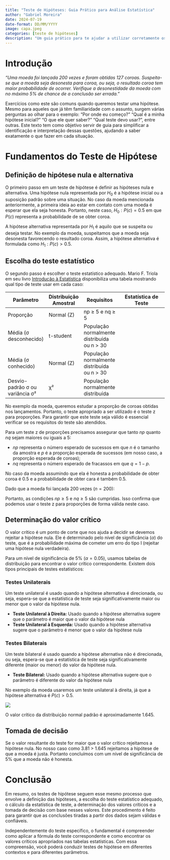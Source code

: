 ```yaml
---
title: "Teste de Hipóteses: Guia Prático para Análise Estatística"
author: "Gabriel Moreira"
date: 2024-07-19
date-format: DD/MM/YYYY
image: capa.jpeg
categories: [teste de hipóteses]
description: "Um guia prático para te ajudar a utilizar corretamente os testes de hipóteses."
---
```


# Introdução

*“Uma moeda foi lançada 200 vezes e foram obtidas 127 coroas. Suspeita-se que a moeda seja desonesta para coroa, ou seja, o resultado coroa tem maior probabilidade de ocorrer. Verifique a desonestidade da moeda com no máximo 5% de chance de a conclusão ser errada.”*

Exercícios como este são comuns quando queremos testar uma hipótese. Mesmo para aqueles que já têm familiaridade com o assunto, surgem várias perguntas ao olhar para o exemplo: “Por onde eu começo?” “Qual é a minha hipótese inicial?” “O que ele quer saber?” “Qual teste devo usar?”, entre outras. Este texto tem como objetivo servir de guia para simplificar a identificação e interpretação dessas questões, ajudando a saber exatamente o que fazer em cada situação.

# Fundamentos do Teste de Hipótese

## Definição de hipótese nula e alternativa

O primeiro passo em um teste de hipótese é definir as hipóteses nula e alternativa. Uma hipótese nula representada por $H_0$ é a hipótese inicial ou a suposição padrão sobre uma situação. No caso da moeda mencionada anteriormente, a primeira ideia ao estar em contato com uma moeda é esperar que ela seja honesta. Portanto, neste caso, $H_0 : P(c) = 0.5$ em que $P(c)$ representa a probabilidade de se obter coroa.

A hipótese alternativa representada por $H_1$ é aquilo que se suspeita ou deseja testar. No exemplo da moeda, suspeitamos que a moeda seja desonesta favorecendo o resultado coroa. Assim, a hipótese alternativa é formulada como $H_1 : P(c) > 0.5$.

## Escolha do teste estatístico

O segundo passo é escolher o teste estatístico adequado. Mario F. Triola em seu livro [Introdução à Estatística](https://acervo.bibliotecas.ufu.br/index.php?codigo_sophia=92571) disponibiliza uma tabela mostrando qual tipo de teste usar em cada caso:

| Parâmetro                       | Distribuição Amostral | Requisitos                                   | Estatística de Teste                                                                    |
|---------------------------------|-----------------------|----------------------------------------------|-----------------------------------------------------------------------------------------|
| Proporção                       | Normal (Z)            | np ≥ 5 e nq ≥ 5                              | \begin{equation}z = \frac{\hat{p} - p_0}{\sqrt{\frac{p_0 (1 - p_0)}{n}}} \end{equation} |
| Média (σ desconhecido)          | t-student             | População normalmente distribuída ou n \> 30 | \begin{equation} t = \frac{\bar{x} - \mu}{\frac{s}{\sqrt{n}}} \end{equation}            |
| Média (σ conhecido)             | Normal (Z)            | População normalmente distribuída ou n \> 30 | \begin{equation} z = \frac{\bar{x} - \mu}{\frac{\sigma}{\sqrt{n}}} \end{equation}       |
| Desvio-padrão σ ou variância σ² | χ²                    | População normalmente distribuída            | \begin{equation} \chi^2 = \frac{(n - 1)s^2}{\sigma^2} \end{equation}                    |

No exemplo da moeda, queremos estudar a proporção de coroas obtidas nos lançamentos. Portanto, o teste apropriado a ser utilizado é o teste z para proporções. Para garantir que este teste seja válido é essencial verificar se os requisitos do teste são atendidos.

Para um teste z de proporções precisamos assegurar que tanto $np$ quanto $nq$ sejam maiores ou iguais a 5:

-   $np$ representa o número esperado de sucessos em que $n$ é o tamanho da amostra e $p$ é a proporção esperada de sucessos (em nosso caso, a proporção esperada de coroas);
-   $nq$ representa o número esperado de fracassos em que $q = 1 − p$.

No caso da moeda assumindo que ela é honesta a probabilidade de obter coroa é 0.5 e a probabilidade de obter cara é também 0.5.

Dado que a moeda foi lançada 200 vezes $(n=200)$:

\begin{equation}
np = nq = 200 \times 0.5 = 100.
\end{equation} 
Portanto, as condições $np ≥ 5$ e $nq ≥ 5$ são cumpridas. Isso confirma que podemos usar o teste z para proporções de forma válida neste caso.

```{=tex}
\begin{equation}
z = \frac{127/200 - 0.5}{\sqrt{0.5 \times (1-0.5) / 200}} \approx 3.81
\end{equation}
```
## Determinação do valor crítico

O valor crítico é um ponto de corte que nos ajuda a decidir se devemos rejeitar a hipótese nula. Ele é determinado pelo nível de significância ($\alpha$) do teste, que é a probabilidade máxima de cometer um erro do tipo I (rejeitar uma hipótese nula verdadeira).

Para um nível de significância de 5% ($\alpha = 0.05$), usamos tabelas de distribuição para encontrar o valor crítico correspondente. Existem dois tipos principais de testes estatísticos:

### Testes Unilaterais

Um teste unilateral é usado quando a hipótese alternativa é direcionada, ou seja, espera-se que a estatística de teste seja significativamente maior ou menor que o valor da hipótese nula.

-   **Teste Unilateral à Direita:** Usado quando a hipótese alternativa sugere que o parâmetro é maior que o valor da hipótese nula \begin{equation}H_1: \mu > \mu_0\end{equation}
-   **Teste Unilateral à Esquerda:** Usado quando a hipótese alternativa sugere que o parâmetro é menor que o valor da hipótese nula \begin{equation}H_1: \mu < \mu_0\end{equation}

### Testes Bilaterais

Um teste bilateral é usado quando a hipótese alternativa não é direcionada, ou seja, espera-se que a estatística de teste seja significativamente diferente (maior ou menor) do valor da hipótese nula.

-   **Teste Bilateral:** Usado quando a hipótese alternativa sugere que o parâmetro é diferente do valor da hipótese nula \begin{equation}H_1: \mu \neq \mu_0\end{equation}

No exemplo da moeda usaremos um teste unilateral à direita, já que a hipótese alternativa é $P(c) > 0.5$.

![](regcrit.png)

O valor crítico da distribuição normal padrão é aproximadamente 1.645.

## Tomada de decisão

Se o valor resultante do teste for maior que o valor crítico rejeitamos a hipótese nula. No nosso caso como 3.81 \> 1.645 rejeitamos a hipótese de que a moeda é justa. Portanto concluímos com um nível de significância de 5% que a moeda não é honesta.

# Conclusão

Em resumo, os testes de hipótese seguem esse mesmo processo que envolve a definição das hipóteses, a escolha do teste estatístico adequado, o cálculo da estatística de teste, a determinação dos valores críticos e a tomada de decisão com base nesses valores. Este procedimento é feito para garantir que as conclusões tiradas a partir dos dados sejam válidas e confiáveis.

Independentemente do teste específico, o fundamental é compreender como aplicar a fórmula do teste correspondente e como encontrar os valores críticos apropriados nas tabelas estatísticas. Com essa compreensão, você poderá conduzir testes de hipótese em diferentes contextos e para diferentes parâmetros.
